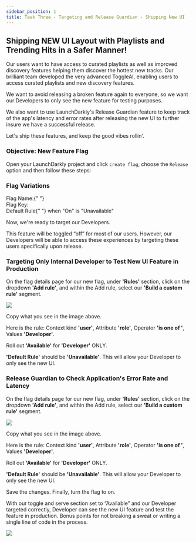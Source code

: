 ```yaml
---
sidebar_position: 1
title: Task Three - Targeting and Release Guardian - Shipping New UI
---
```


## Shipping NEW UI Layout with Playlists and Trending Hits in a Safer Manner!

Our users want to have access to curated playlists as well as improved discovery features helping them discover the hottest new tracks. Our brilliant team developed the very advanced ToggleAI, enabling users to access curated playlists and new discovery features.

We want to avoid releasing a broken feature again to everyone, so we want our Developers to only see the new feature for testing purposes.

We also want to use LaunchDarkly's Release Guardian feature to keep track of the app's latency and error rates after releasing the new UI to further insure we have a successful release.

Let's ship these features, and keep the good vibes rollin'.

### Objective\: New Feature Flag
Open your LaunchDarkly project and click `create flag`, choose the `Release` option and then follow these steps:

### Flag Variations

<div className="flex items-center space-x-3">
  <span className="text-lg text-blue-500 font-bold">
    Flag Name:{" "}
  </span>
    <CopyField value="release-new-users-playlist" client:load />
</div>

<div className="flex items-center space-x-3">
  <span className="text-lg text-blue-500 font-bold">Flag Key:</span>
  <CopyField value="release-new-users-playlist" client:load />
</div>

<div className="flex items-center space-x-3">
  <span className="text-lg text-blue-500 font-bold">
     Default Rule{" "}
  </span>
  when "On" is "Unavailable"
</div>

Now, we're ready to target our Developers.

This feature will be toggled “off” for most of our users.  However, our Developers will be able to access these experiences by targeting these users specifically upon release.

### Targeting Only Internal Developer to Test New UI Feature in Production

On the flag details page for our new flag, under **'Rules'** section, click on the dropdown **'Add rule'**, and within the Add rule, select our **'Build a custom rule'** segment.

<img src='/src/assets/img/developerTarget.png' />

Copy what you see in the image above. 

Here is the rule: Context kind **'user'**, Attribute  **'role'**, Operator **'is one of '**, Values **'Developer'**.

Roll out **'Available'** for **'Developer'** ONLY. 

**'Default Rule'** should be  **'Unavailable'**. This will allow your Developer to only see the new UI.

### Release Guardian to Check Application's Error Rate and Latency

On the flag details page for our new flag, under **'Rules'** section, click on the dropdown **'Add rule'**, and within the Add rule, select our **'Build a custom rule'** segment.

<img src='/src/assets/img/developerTarget.png' />

Copy what you see in the image above. 

Here is the rule: Context kind **'user'**, Attribute  **'role'**, Operator **'is one of '**, Values **'Developer'**.

Roll out **'Available'** for **'Developer'** ONLY. 

**'Default Rule'** should be  **'Unavailable'**. This will allow your Developer to only see the new UI.

Save the changes. Finally, turn the flag to on.

With our toggle and serve section set to “Available” and our Developer targeted correctly, Developer can see the new UI feature and test the feature in production. Bonus points for not breaking a sweat or writing a single line of code in the process.

<img src='/src/assets/img/newUIDeveloperOnly.png' />